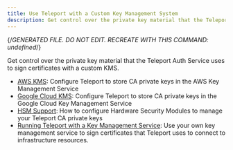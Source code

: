 ```yaml
---
title: Use Teleport with a Custom Key Management System
description: Get control over the private key material that the Teleport Auth Service uses to sign certificates with a custom KMS.
---
```


{/*GENERATED FILE. DO NOT EDIT. RECREATE WITH THIS COMMAND:
undefined*/}

Get control over the private key material that the Teleport Auth Service uses to sign certificates with a custom KMS.

- [AWS KMS](custom-kms/aws-kms.mdx): Configure Teleport to store CA private keys in the AWS Key Management Service
- [Google Cloud KMS](custom-kms/gcp-kms.mdx): Configure Teleport to store CA private keys in the Google Cloud Key Management Service
- [HSM Support](custom-kms/hsm.mdx): How to configure Hardware Security Modules to manage your Teleport CA private keys
- [Running Teleport with a Key Management Service](custom-kms/overview.mdx): Use your own key management service to sign certificates that Teleport uses to connect to infrastructure resources.
